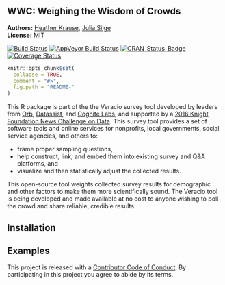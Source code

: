 <!-- README.md is generated from README.Rmd. Please edit that file -->

WWC: Weighing the Wisdom of Crowds
----------------------------------

**Authors:** [Heather Krause](http://idatassist.com/), [Julia Silge](http://juliasilge.com/)<br/>
**License:** [MIT](https://opensource.org/licenses/MIT)

[![Build Status](https://travis-ci.org/heathermkrause/WWC.svg?branch=master)](https://travis-ci.org/heathermkrause/WWC)
[![AppVeyor Build Status](https://ci.appveyor.com/api/projects/status/github/heathermkrause/WWC?branch=master&svg=true)](https://ci.appveyor.com/project/heathermkrause/WWC)
[![CRAN_Status_Badge](http://www.r-pkg.org/badges/version/WWC)](https://cran.r-project.org/package=WWC)
[![Coverage Status](https://img.shields.io/codecov/c/github/heathermkrause/WWC/master.svg)](https://codecov.io/github/heathermkrause/WWC?branch=master)


```r
knitr::opts_chunk$set(
  collapse = TRUE,
  comment = "#>",
  fig.path = "README-"
)
```

This R package is part of the the Veracio survey tool developed by leaders from [Orb](http://www.orbmedia.org/), [Datassist](http://idatassist.com/), and [Cognite Labs](http://www.cognitelabs.com/), and supported by a [2016 Knight Foundation News Challenge on Data](http://idatassist.com/knight/). This survey tool provides a set of software tools and online services for nonprofits, local governments, social service agencies, and others to:

- frame proper sampling questions,
- help construct, link, and embed them into existing survey and Q&A platforms, and 
- visualize and then statistically adjust the collected results.

This open-source tool weights collected survey results for demographic and other factors to make them more scientifically sound. The Veracio tool is being developed and made available at no cost to anyone wishing to poll the crowd and share reliable, credible results.

## Installation

## Examples


This project is released with a [Contributor Code of Conduct](CONDUCT.md). By participating in this project you agree to abide by its terms.

